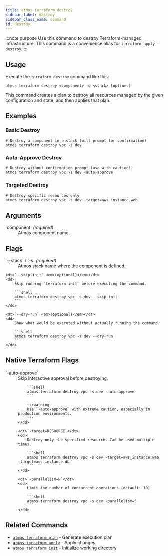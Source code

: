 ```yaml
---
title: atmos terraform destroy
sidebar_label: destroy
sidebar_class_name: command
id: destroy
---
```


:::note purpose
Use this command to destroy Terraform-managed infrastructure. This command is a convenience alias for `terraform apply -destroy`.
:::

<Screengrab title="atmos terraform destroy --help" slug="atmos-terraform-destroy--help" />

## Usage

Execute the `terraform destroy` command like this:

```shell
atmos terraform destroy <component> -s <stack> [options]
```

This command creates a plan to destroy all resources managed by the given configuration and state, and then applies that plan.

## Examples

### Basic Destroy

```shell
# Destroy a component in a stack (will prompt for confirmation)
atmos terraform destroy vpc -s dev
```

### Auto-Approve Destroy

```shell
# Destroy without confirmation prompt (use with caution!)
atmos terraform destroy vpc -s dev -auto-approve
```

### Targeted Destroy

```shell
# Destroy specific resources only
atmos terraform destroy vpc -s dev -target=aws_instance.web
```

## Arguments

<dl>
    <dt>`component` <em>(required)</em></dt>
    <dd>
        Atmos component name.
    </dd>
</dl>

## Flags

<dl>
    <dt>`--stack` / `-s` <em>(required)</em></dt>
    <dd>
        Atmos stack name where the component is defined.
    </dd>

    <dt>`--skip-init` <em>(optional)</em></dt>
    <dd>
        Skip running `terraform init` before executing the command.

        ```shell
        atmos terraform destroy vpc -s dev --skip-init
        ```
    </dd>

    <dt>`--dry-run` <em>(optional)</em></dt>
    <dd>
        Show what would be executed without actually running the command.

        ```shell
        atmos terraform destroy vpc -s dev --dry-run
        ```
    </dd>
</dl>

## Native Terraform Flags

<dl>
    <dt>`-auto-approve`</dt>
    <dd>
        Skip interactive approval before destroying.

        ```shell
        atmos terraform destroy vpc -s dev -auto-approve
        ```

        :::warning
        Use `-auto-approve` with extreme caution, especially in production environments.
        :::
    </dd>

    <dt>`-target=RESOURCE`</dt>
    <dd>
        Destroy only the specified resource. Can be used multiple times.

        ```shell
        atmos terraform destroy vpc -s dev -target=aws_instance.web -target=aws_instance.db
        ```
    </dd>

    <dt>`-parallelism=N`</dt>
    <dd>
        Limit the number of concurrent operations (default: 10).

        ```shell
        atmos terraform destroy vpc -s dev -parallelism=5
        ```
    </dd>
</dl>

## Related Commands

- [`atmos terraform plan`](/cli/commands/terraform/terraform-plan) - Generate execution plan
- [`atmos terraform apply`](/cli/commands/terraform/terraform-apply) - Apply changes
- [`atmos terraform init`](/cli/commands/terraform/terraform-init) - Initialize working directory
